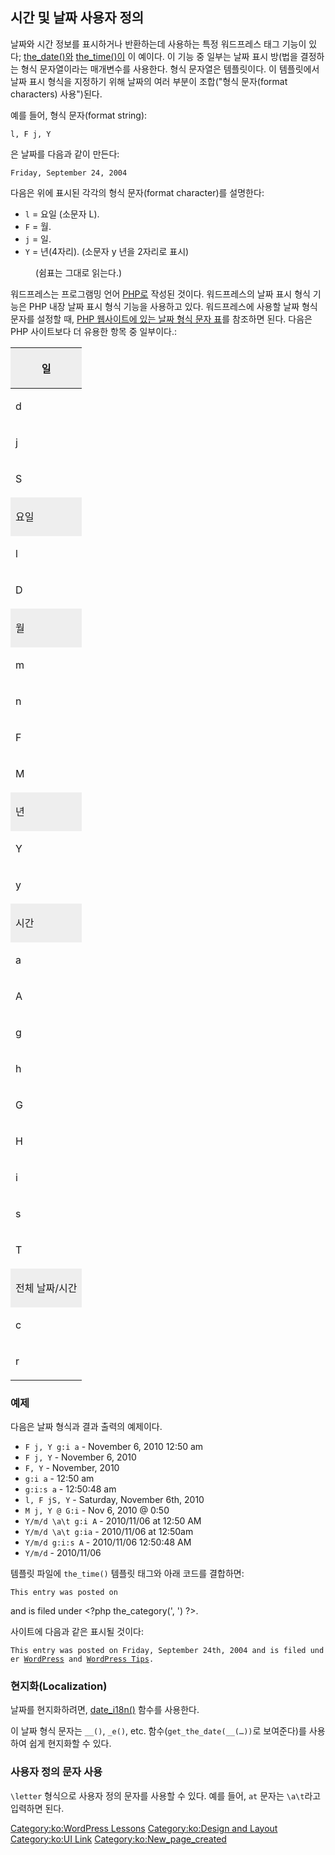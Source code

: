 {{Languages|
{{en|Formatting Date and Time}}
{{de|Formatierung von Datum und Uhrzeit}}
{{fr|Modifier_Date_et_Heure}}
{{ja|Formatting Date and Time}}
{{pt-br|Formatando Data e Hora}}
{{ru|Форматирование даты и времени}}
{{zh-cn|自定义时间和日期格式}}
{{zh-tw|自訂時間和日期}}
{{it|Formattare Data e Ora}}
{{ko|Formatting Date and Time}}
}}

==시간 및 날짜 사용자 정의==

날짜와 시간 정보를 표시하거나  반환하는데 사용하는 특정 워드프레스 태그 기능이 있다; [[Template Tags/the date|the_date()]]와 [[Template Tags/the time|the_time()]]이 이 예이다. 이 기능 중 일부는 날짜 표시 방(법을 결정하는 형식 문자열이라는 매개변수를 사용한다. 형식 문자열은 템플릿이다. 이 템플릿에서 날짜 표시 형식을 지정하기 위해 날짜의 여러 부분이 조합("형식 문자(format characters) 사용")된다.

예를 들어, 형식 문자(format string):

 l, F j, Y

은 날짜를 다음과 같이 만든다: 

 Friday, September 24, 2004

다음은 위에 표시된 각각의 형식 문자(format character)를 설명한다: 

* <code>l</code> = 요일 (소문자 L).
* <code>F</code> = 월.
* <code>j</code> = 일.
* <code>Y</code> = 년(4자리). (소문자 y 년을 2자리로 표시)
: (쉼표는 그대로 읽는다.)

워드프레스는 프로그램밍 언어 [[Glossary#PHP|PHP]]로 작성된 것이다. 워드프레스의 날짜 표시 형식 기능은 PHP 내장 날짜 표시 형식 기능을 사용하고 있다. 워드프레스에 사용할 날짜 형식 문자를 설정할 때, [http://php.net/date PHP 웹사이트에 있는 날짜 형식 문자 표]를 참조하면 된다. 다음은 PHP 사이트보다 더 유용한 항목 중 일부이다.:

{| class="widefat"
|- 
! style="background:#eee" colspan="3" | 일
|-
| d
| 숫자를 0으로 시작한다
| 01&ndash;31
|-
| j
| 숫자를 0 없이 시작한다
| 1&ndash;31
|-
| S
| 일을 영어 형식으로 표시한다
| st, nd or th in the 1st, 2nd or 15th.
|- 
! style="background:#eee" colspan="3" | 요일
|-
| l
| 요일 전체 이름 &nbsp;(소문자'L')
| Sunday &ndash; Saturday
|-
| D
| 3 문자 요일
| Mon &ndash; Sun
|- 
! style="background:#eee" colspan="3" | 월
|-
| m
| 숫자를 0으로 시작한다
| 01&ndash;12
|-
| n
| 숫자를 0 없이 시작한다
| 1&ndash;12
|-
| F
| 요일 전체 문자
| January &ndash; December
|-
| M
| 요일 3문자
| Jan - Dec
|- 
! style="background:#eee" colspan="3" | 년
|-
| Y
| 숫자 4자리
| Eg., 1999, 2003
|-
| y
| 숫자 2자리
| Eg., 99, 03
|- 
! style="background:#eee" colspan="3" | 시간
|-
| a
| 소문자
| am, pm
|-
| A
| 대문자
| AM, PM
|-
| g
| 시, 12-시간, 0 없이 시작한다
| 1&ndash;12
|-
| h
| 시, 12-시간, 0으로 시작한다
| 01&ndash;12
|-
| G
| 시, 24-시간, 0 없이 시작한다
| 0-23
|-
| H
| 시, 24-시간, 0으로 시작한다
| 00-23
|-
| i
| 분, 0으로 시작한다
| 00-59
|-
| s
| 초, 0으로 시작한다
| 00-59
|-
| T
| 시간대(Timezone) 약어
| Eg., EST, MDT ...
|- 
! style="background:#eee" colspan="3" | 전체 날짜/시간
|-
| c
| ISO 8601
| 2004-02-12T15:19:21+00:00
|-
| r
| RFC 2822
| Thu, 21 Dec 2000 16:01:07 +0200
|}

===예제===

다음은 날짜 형식과 결과 출력의 예제이다.

* <code>F j, Y g:i a</code> - November 6, 2010 12:50 am
* <code>F j, Y</code> - November 6, 2010
* <code>F, Y</code> - November, 2010
* <code>g:i a</code> - 12:50 am
* <code>g:i:s a</code> - 12:50:48 am
* <code>l, F jS, Y</code> - Saturday, November 6th, 2010
* <code>M j, Y @ G:i</code> - Nov 6, 2010 @ 0:50
* <code>Y/m/d \a\t g:i A</code> - 2010/11/06 at 12:50 AM
* <code>Y/m/d \a\t g:ia</code> - 2010/11/06 at 12:50am
* <code>Y/m/d g:i:s A</code> - 2010/11/06 12:50:48 AM
* <code>Y/m/d</code> - 2010/11/06

템플릿 파일에 <code>the_time()</code> 템플릿 태그와 아래 코드를 결합하면:

 This entry was posted on <?php the_time('l, F jS, Y') ?> and is filed under <?php the_category(', ') ?>.

사이트에 다음과 같은 표시될 것이다:
 
 This entry was posted on Friday, September 24th, 2004 and is filed under <u>WordPress</u> and <u>WordPress Tips</u>.

===현지화(Localization)===

날짜를 현지화하려면, [[Function_Reference/date_i18n|date_i18n()]] 함수를 사용한다.

이 날짜 형식 문자는 <code>__()</code>, <code>_e()</code>, etc. 함수(<code>get_the_date(__(…))</code>로 보여준다)를 사용하여 쉽게 현지화할 수 있다.

===사용자 정의 문자 사용===

<code>\letter</code> 형식으로 사용자 정의 문자를 사용할 수 있다.  예를 들어, <code>at</code> 문자는 <code>\a\t</code>라고 입력하면 된다.  


[[Category:ko:WordPress Lessons]]
[[Category:ko:Design and Layout]]
[[Category:ko:UI Link]]
[[Category:ko:New_page_created]]